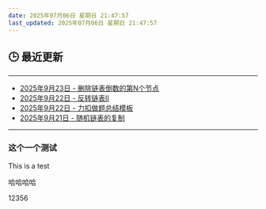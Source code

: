 ```yaml
---
date: 2025年07月06日 星期日 21:47:57
last_updated: 2025年07月06日 星期日 21:47:57
---
```


## 🕒 最近更新

---
- [2025年9月23日 - 删除链表倒数的第N个节点](/blog/LeetCode19)
- [2025年9月22日 - 反转链表Ⅱ](/blog/LeetCode92)
- [2025年9月22日 - 力扣做题总结模板](/blog/LeetCodeExample)
- [2025年9月21日 - 随机链表的复制](/blog/LeetCode138)
---

<!-- 其他内容 -->


### 这个一个测试
This is a test

哈哈哈哈


12356
